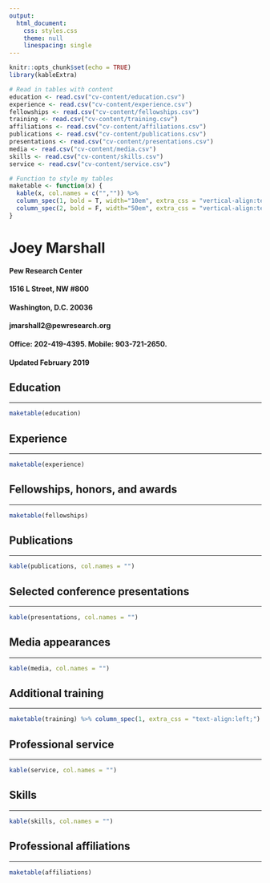 ```yaml
---
output:
  html_document:
    css: styles.css
    theme: null
    linespacing: single
---
```



```r
knitr::opts_chunk$set(echo = TRUE)
library(kableExtra)

# Read in tables with content
education <- read.csv("cv-content/education.csv")
experience <- read.csv("cv-content/experience.csv")
fellowships <- read.csv("cv-content/fellowships.csv")
training <- read.csv("cv-content/training.csv")
affiliations <- read.csv("cv-content/affiliations.csv")
publications <- read.csv("cv-content/publications.csv") 
presentations <- read.csv("cv-content/presentations.csv") 
media <- read.csv("cv-content/media.csv") 
skills <- read.csv("cv-content/skills.csv") 
service <- read.csv("cv-content/service.csv") 

# Function to style my tables
maketable <- function(x) {
  kable(x, col.names = c("","")) %>% 
  column_spec(1, bold = T, width="10em", extra_css = "vertical-align:text-top;") %>%
  column_spec(2, bold = F, width="50em", extra_css = "vertical-align:text-top;") 
}
```

# Joey Marshall
#### Pew Research Center  
#### 1516 L Street, NW #800 
#### Washington, D.C. 20036  
#### jmarshall2@pewresearch.org  
#### Office: 202-419-4395. Mobile: 903-721-2650.  
#### Updated February 2019  


## Education
***
```r
maketable(education)
```
## Experience
***
```r
maketable(experience)
```
## Fellowships, honors, and awards
***
```r
maketable(fellowships)
```

## Publications
***
```r
kable(publications, col.names = "") 
```

## Selected conference presentations
***
```r
kable(presentations, col.names = "") 
```
## Media appearances
***
```r
kable(media, col.names = "") 
```

## Additional training
***
```r
maketable(training) %>% column_spec(1, extra_css = "text-align:left;")
```

## Professional service
***
```r
kable(service, col.names = "")
```

## Skills
***
```r
kable(skills, col.names = "")
```

## Professional affiliations
***
```r
maketable(affiliations)
```


